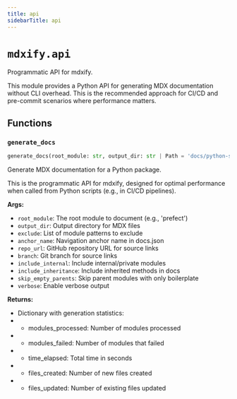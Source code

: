 ```yaml
---
title: api
sidebarTitle: api
---
```


# `mdxify.api`


Programmatic API for mdxify.

This module provides a Python API for generating MDX documentation without CLI overhead.
This is the recommended approach for CI/CD and pre-commit scenarios where performance matters.


## Functions

### `generate_docs` <sup><a href="https://github.com/zzstoatzz/mdxify/blob/main/src/mdxify/api.py#L10" target="_blank"><Icon icon="github" style="width: 14px; height: 14px;" /></a></sup>

```python
generate_docs(root_module: str, output_dir: str | Path = 'docs/python-sdk') -> dict
```


Generate MDX documentation for a Python package.

This is the programmatic API for mdxify, designed for optimal performance
when called from Python scripts (e.g., in CI/CD pipelines).

**Args:**
- `root_module`: The root module to document (e.g., 'prefect')
- `output_dir`: Output directory for MDX files
- `exclude`: List of module patterns to exclude
- `anchor_name`: Navigation anchor name in docs.json
- `repo_url`: GitHub repository URL for source links
- `branch`: Git branch for source links
- `include_internal`: Include internal/private modules
- `include_inheritance`: Include inherited methods in docs
- `skip_empty_parents`: Skip parent modules with only boilerplate
- `verbose`: Enable verbose output

**Returns:**
- Dictionary with generation statistics:
- - modules_processed: Number of modules processed
- - modules_failed: Number of modules that failed
- - time_elapsed: Total time in seconds
- - files_created: Number of new files created
- - files_updated: Number of existing files updated

